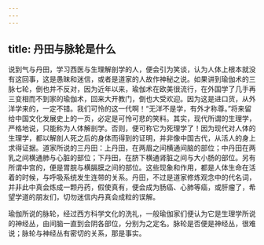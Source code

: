 ```yaml
---
---
---
```

title: 丹田与脉轮是什么
---




说到气与丹田，学习西医与生理解剖学的人，便会引为笑谈，认为人体上根本就没有这回事，这是愚昧和迷信，或者是道家的人故作神秘之说。如果讲到瑜伽术的三脉七轮，倒也并不反对，因为近年以来，瑜伽术在欧美很流行，在外国学了几手再三变相而不到家的瑜伽术，回来大开教门，倒也大受欢迎。因为这是进口货，从外洋学来的，一定不错。我们可怜的这一代啊！“无洋不是学，有外才称尊。”将来留给中国文化发展史上的一页，必定是可怜可悲的笑料。其实，现代所谓的生理学，严格地说，只能称为人体解剖学。否则，便可称它为死理学了！因为现代对人体的生理学，都以解剖人死之后的身体而得到的证明，并非像中国古代，从活人的身上求得证据。道家所说的三丹田：上丹田，在两眉之间横通间脑的部位；中丹田在两乳之间横通肺与心脏的部位；下丹田，在脐下横通肾脏之间与大小肠的部位。另有所谓中宫的，便是胃脘与横膈膜之间的部位。这些现象和作用，都是人体生命在活着的时候，与呼吸系统发生连带的关系。丹田，不过是道家修炼观念中的代名词，并非此中真会炼成一颗丹药，假使真有，便会成为肠癌、心肺等癌，或肝瘤了，希望学道的朋友们，切勿迷信内丹真会成粒的误解。

瑜伽所说的脉轮，经过西方科学文化的洗礼，一般瑜伽家们便认为它是生理学所说的神经丛，由间脑一直到会阴各部位，分别为之定名。脉轮是否便是神经丛，很难说；脉轮与神经丛有密切的关系，那是事实。